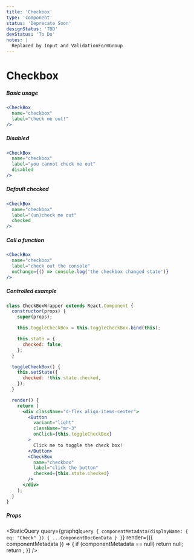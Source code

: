 ```yaml
---
title: 'Checkbox'
type: 'component'
status: 'Deprecate Soon'
designStatus: 'TBD'
devStatus: 'To Do'
notes: |
  Replaced by Input and ValidationFormGroup
---
```



# Checkbox

<SingleComponentStatus frontmatter={props?.pageContext?.frontmatter} />

##### Basic usage

```jsx live
<CheckBox
  name="checkbox"
  label="check me out!"
/>
```

##### Disabled

```jsx live
<CheckBox
  name="checkbox"
  label="you cannot check me out"
  disabled
/>
```

##### Default checked

```jsx live
<CheckBox
  name="checkbox"
  label="(un)check me out"
  checked
/>
```

##### Call a function

```jsx live
<CheckBox
  name="checkbox"
  label="check out the console"
  onChange={() => console.log('the checkbox changed state')}
/>
```

##### Controlled example

```jsx live
class CheckBoxWrapper extends React.Component {
  constructor(props) {
    super(props);

    this.toggleCheckBox = this.toggleCheckBox.bind(this);

    this.state = {
      checked: false,
    };
  }

  toggleCheckBox() {
    this.setState({
      checked: !this.state.checked,
    });
  }

  render() {
    return (
      <div className="d-flex align-items-center">
        <Button
          variant="light"
          className="mr-3"
          onClick={this.toggleCheckBox}
        >
          Click me to toggle the check box!
        </Button>
        <CheckBox
          name="checkbox"
          label="click the button"
          checked={this.state.checked}
        />
      </div>
    );
  }
}
```

##### Props

<StaticQuery
  query={graphql`
    query {
      componentMetadata(displayName: { eq: "Check" }) {
        ...ComponentDocGenData
      }
    }
  `}
  render={({ componentMetadata }) => {
    if (componentMetadata == null) return null;
    return <PropsTable propMetaData={componentMetadata.props} />;
  }}
/>
